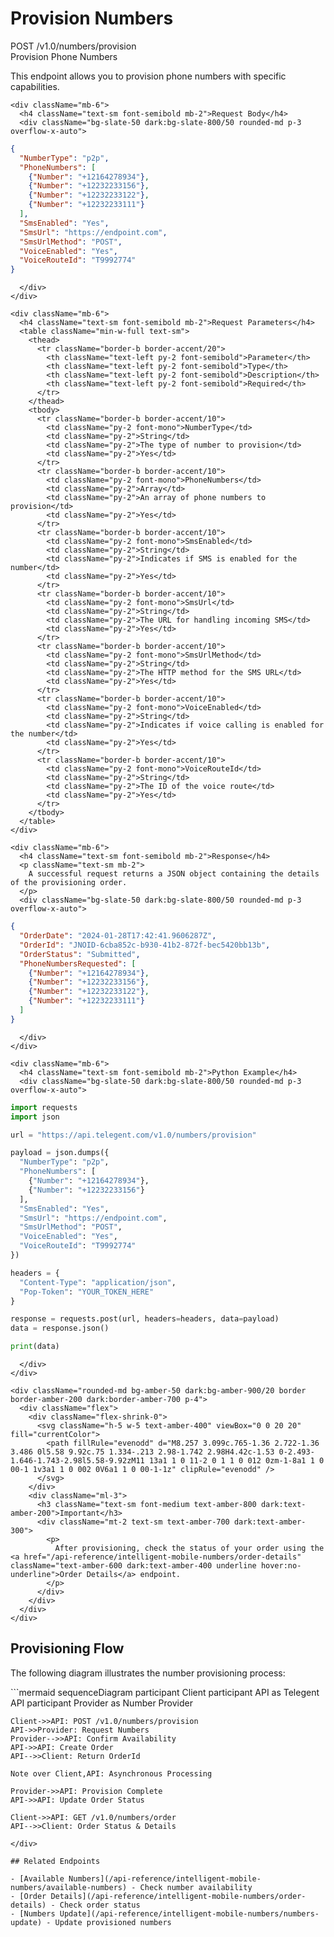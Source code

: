 # Provision Numbers

<div className="mt-4 border border-accent/20 rounded-md overflow-hidden">
  <div className="bg-accent/5 px-4 py-2 border-b border-accent/20 flex justify-between items-center">
    <div className="flex items-center gap-2">
      <span className="bg-blue-500 text-white px-2 py-0.5 rounded-md text-xs font-semibold">POST</span>
      <span className="font-mono text-sm">/v1.0/numbers/provision</span>
    </div>
    <span className="text-xs font-medium text-slate-500">Provision Phone Numbers</span>
  </div>
  
  <div className="p-4">
    <p className="text-sm mb-4">
      This endpoint allows you to provision phone numbers with specific capabilities.
    </p>
    
    <div className="mb-6">
      <h4 className="text-sm font-semibold mb-2">Request Body</h4>
      <div className="bg-slate-50 dark:bg-slate-800/50 rounded-md p-3 overflow-x-auto">
```json
{
  "NumberType": "p2p",
  "PhoneNumbers": [
    {"Number": "+12164278934"},
    {"Number": "+12232233156"},
    {"Number": "+12232233122"},
    {"Number": "+12232233111"}
  ],
  "SmsEnabled": "Yes",
  "SmsUrl": "https://endpoint.com",
  "SmsUrlMethod": "POST",
  "VoiceEnabled": "Yes",
  "VoiceRouteId": "T9992774"
}
```
      </div>
    </div>
    
    <div className="mb-6">
      <h4 className="text-sm font-semibold mb-2">Request Parameters</h4>
      <table className="min-w-full text-sm">
        <thead>
          <tr className="border-b border-accent/20">
            <th className="text-left py-2 font-semibold">Parameter</th>
            <th className="text-left py-2 font-semibold">Type</th>
            <th className="text-left py-2 font-semibold">Description</th>
            <th className="text-left py-2 font-semibold">Required</th>
          </tr>
        </thead>
        <tbody>
          <tr className="border-b border-accent/10">
            <td className="py-2 font-mono">NumberType</td>
            <td className="py-2">String</td>
            <td className="py-2">The type of number to provision</td>
            <td className="py-2">Yes</td>
          </tr>
          <tr className="border-b border-accent/10">
            <td className="py-2 font-mono">PhoneNumbers</td>
            <td className="py-2">Array</td>
            <td className="py-2">An array of phone numbers to provision</td>
            <td className="py-2">Yes</td>
          </tr>
          <tr className="border-b border-accent/10">
            <td className="py-2 font-mono">SmsEnabled</td>
            <td className="py-2">String</td>
            <td className="py-2">Indicates if SMS is enabled for the number</td>
            <td className="py-2">Yes</td>
          </tr>
          <tr className="border-b border-accent/10">
            <td className="py-2 font-mono">SmsUrl</td>
            <td className="py-2">String</td>
            <td className="py-2">The URL for handling incoming SMS</td>
            <td className="py-2">Yes</td>
          </tr>
          <tr className="border-b border-accent/10">
            <td className="py-2 font-mono">SmsUrlMethod</td>
            <td className="py-2">String</td>
            <td className="py-2">The HTTP method for the SMS URL</td>
            <td className="py-2">Yes</td>
          </tr>
          <tr className="border-b border-accent/10">
            <td className="py-2 font-mono">VoiceEnabled</td>
            <td className="py-2">String</td>
            <td className="py-2">Indicates if voice calling is enabled for the number</td>
            <td className="py-2">Yes</td>
          </tr>
          <tr className="border-b border-accent/10">
            <td className="py-2 font-mono">VoiceRouteId</td>
            <td className="py-2">String</td>
            <td className="py-2">The ID of the voice route</td>
            <td className="py-2">Yes</td>
          </tr>
        </tbody>
      </table>
    </div>
    
    <div className="mb-6">
      <h4 className="text-sm font-semibold mb-2">Response</h4>
      <p className="text-sm mb-2">
        A successful request returns a JSON object containing the details of the provisioning order.
      </p>
      <div className="bg-slate-50 dark:bg-slate-800/50 rounded-md p-3 overflow-x-auto">
```json
{
  "OrderDate": "2024-01-28T17:42:41.9606287Z",
  "OrderId": "JNOID-6cba852c-b930-41b2-872f-bec5420bb13b",
  "OrderStatus": "Submitted",
  "PhoneNumbersRequested": [
    {"Number": "+12164278934"},
    {"Number": "+12232233156"},
    {"Number": "+12232233122"},
    {"Number": "+12232233111"}
  ]
}
```
      </div>
    </div>
    
    <div className="mb-6">
      <h4 className="text-sm font-semibold mb-2">Python Example</h4>
      <div className="bg-slate-50 dark:bg-slate-800/50 rounded-md p-3 overflow-x-auto">
```python
import requests
import json

url = "https://api.telegent.com/v1.0/numbers/provision"

payload = json.dumps({
  "NumberType": "p2p",
  "PhoneNumbers": [
    {"Number": "+12164278934"},
    {"Number": "+12232233156"}
  ],
  "SmsEnabled": "Yes",
  "SmsUrl": "https://endpoint.com",
  "SmsUrlMethod": "POST",
  "VoiceEnabled": "Yes",
  "VoiceRouteId": "T9992774"
})

headers = {
  "Content-Type": "application/json",
  "Pop-Token": "YOUR_TOKEN_HERE"
}

response = requests.post(url, headers=headers, data=payload)
data = response.json()

print(data)
```
      </div>
    </div>
    
    <div className="rounded-md bg-amber-50 dark:bg-amber-900/20 border border-amber-200 dark:border-amber-700 p-4">
      <div className="flex">
        <div className="flex-shrink-0">
          <svg className="h-5 w-5 text-amber-400" viewBox="0 0 20 20" fill="currentColor">
            <path fillRule="evenodd" d="M8.257 3.099c.765-1.36 2.722-1.36 3.486 0l5.58 9.92c.75 1.334-.213 2.98-1.742 2.98H4.42c-1.53 0-2.493-1.646-1.743-2.98l5.58-9.92zM11 13a1 1 0 11-2 0 1 1 0 012 0zm-1-8a1 1 0 00-1 1v3a1 1 0 002 0V6a1 1 0 00-1-1z" clipRule="evenodd" />
          </svg>
        </div>
        <div className="ml-3">
          <h3 className="text-sm font-medium text-amber-800 dark:text-amber-200">Important</h3>
          <div className="mt-2 text-sm text-amber-700 dark:text-amber-300">
            <p>
              After provisioning, check the status of your order using the <a href="/api-reference/intelligent-mobile-numbers/order-details" className="text-amber-600 dark:text-amber-400 underline hover:no-underline">Order Details</a> endpoint.
            </p>
          </div>
        </div>
      </div>
    </div>
  </div>
</div>

## Provisioning Flow

The following diagram illustrates the number provisioning process:

<div className="my-6">
```mermaid
sequenceDiagram
    participant Client
    participant API as Telegent API
    participant Provider as Number Provider
    
    Client->>API: POST /v1.0/numbers/provision
    API->>Provider: Request Numbers
    Provider-->>API: Confirm Availability
    API->>API: Create Order
    API-->>Client: Return OrderId
    
    Note over Client,API: Asynchronous Processing
    
    Provider->>API: Provision Complete
    API->>API: Update Order Status
    
    Client->>API: GET /v1.0/numbers/order
    API-->>Client: Order Status & Details
```
</div>

## Related Endpoints

- [Available Numbers](/api-reference/intelligent-mobile-numbers/available-numbers) - Check number availability
- [Order Details](/api-reference/intelligent-mobile-numbers/order-details) - Check order status
- [Numbers Update](/api-reference/intelligent-mobile-numbers/numbers-update) - Update provisioned numbers 